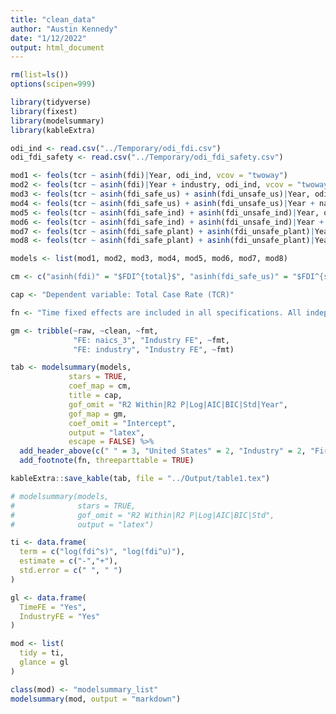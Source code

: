 ```yaml
---
title: "clean_data"
author: "Austin Kennedy"
date: "1/12/2022"
output: html_document
---
```


```r
rm(list=ls())
options(scipen=999)
```

```r
library(tidyverse)
library(fixest)
library(modelsummary)
library(kableExtra)
```

```r
odi_ind <- read.csv("../Temporary/odi_fdi.csv")
odi_fdi_safety <- read.csv("../Temporary/odi_fdi_safety.csv")
```

```r
mod1 <- feols(tcr ~ asinh(fdi)|Year, odi_ind, vcov = "twoway")
mod2 <- feols(tcr ~ asinh(fdi)|Year + industry, odi_ind, vcov = "twoway")
mod3 <- feols(tcr ~ asinh(fdi_safe_us) + asinh(fdi_unsafe_us)|Year, odi_fdi_safety, vcov = "twoway")
mod4 <- feols(tcr ~ asinh(fdi_safe_us) + asinh(fdi_unsafe_us)|Year + naics_3, odi_fdi_safety, vcov = "twoway")
mod5 <- feols(tcr ~ asinh(fdi_safe_ind) + asinh(fdi_unsafe_ind)|Year, odi_fdi_safety, vcov = "twoway")
mod6 <- feols(tcr ~ asinh(fdi_safe_ind) + asinh(fdi_unsafe_ind)|Year + naics_3, odi_fdi_safety, vcov = "twoway")
mod7 <- feols(tcr ~ asinh(fdi_safe_plant) + asinh(fdi_unsafe_plant)|Year, odi_fdi_safety, vcov = "twoway")
mod8 <- feols(tcr ~ asinh(fdi_safe_plant) + asinh(fdi_unsafe_plant)|Year + naics_3, odi_fdi_safety, vcov = "twoway")

models <- list(mod1, mod2, mod3, mod4, mod5, mod6, mod7, mod8)
```

```r
cm <- c("asinh(fdi)" = "$FDI^{total}$", "asinh(fdi_safe_us)" = "$FDI^{safe}$", "asinh(fdi_unsafe_us)" = "$FDI^{unsafe}$", "asinh(fdi_safe_ind)" = "$FDI^{safe}$", "asinh(fdi_unsafe_ind)" = "$FDI^{unsafe}$", "asinh(fdi_safe_plant)" = "$FDI^{safe}$", "asinh(fdi_unsafe_plant)" = "$FDI^{unsafe}$")

cap <- "Dependent variable: Total Case Rate (TCR)"

fn <- "Time fixed effects are included in all specifications. All independent variables are the inverse hyperbolic sine of the inward FDI position in the industry. The columns United States, Industry, and Firm represent different thresholds used to determine whether FDI is coming from safe or unsafe sources. Robust standard errors reported."

gm <- tribble(~raw, ~clean, ~fmt,
              "FE: naics_3", "Industry FE", ~fmt,
              "FE: industry", "Industry FE", ~fmt)

tab <- modelsummary(models,
             stars = TRUE,
             coef_map = cm,
             title = cap,
             gof_omit = "R2 Within|R2 P|Log|AIC|BIC|Std|Year",
             gof_map = gm,
             coef_omit = "Intercept",
             output = "latex",
             escape = FALSE) %>%
  add_header_above(c(" " = 3, "United States" = 2, "Industry" = 2, "Firm" = 2)) %>%
  add_footnote(fn, threeparttable = TRUE)

kableExtra::save_kable(tab, file = "../Output/table1.tex")

# modelsummary(models,
#              stars = TRUE,
#              gof_omit = "R2 Within|R2 P|Log|AIC|BIC|Std",
#              output = "latex")
```


```r
ti <- data.frame(
  term = c("log(fdi^s)", "log(fdi^u)"),
  estimate = c("-","+"),
  std.error = c(" ", " ")
)

gl <- data.frame(
  TimeFE = "Yes",
  IndustryFE = "Yes"
)

mod <- list(
  tidy = ti,
  glance = gl
)

class(mod) <- "modelsummary_list"
modelsummary(mod, output = "markdown")
```






```r
```















